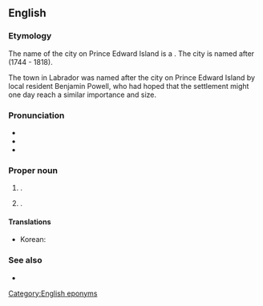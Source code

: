 ==English==

===Etymology===
The name of the city on Prince Edward Island is a {{compound|en|Charlotte|town}}. The city is named after {{w|Queen Charlotte}} (1744 - 1818).

The town in Labrador was named after the city on Prince Edward Island by local resident Benjamin Powell, who had hoped that the settlement might one day reach a similar importance and size. 

===Pronunciation===
* {{IPA|en|/ˈʃɑɹ.lɪˌtaʊn/}}
* {{hyphenation|en|Char|lotte|town}}
* {{rhymes|en|aʊn|s=3}}

===Proper noun===
{{en-proper noun}}

# {{place|en|capital city|county/Queens County|p/Prince Edward Island|c/Canada}}.
# {{place|en|town|region/Labrador|p/Newfoundland and Labrador|c/Canada}}. {{defdate|From 1949}}
#: {{syn|nl|Olds Cove}} {{q|''historical''}} 

====Translations====
{{trans-top|capital of Prince Edward Island}}
* Korean: {{t|ko|^샬럿타운}}
{{trans-mid}}
{{trans-bottom}}

===See also===
* {{projectlink|wikipedia}}

[[Category:English eponyms]]